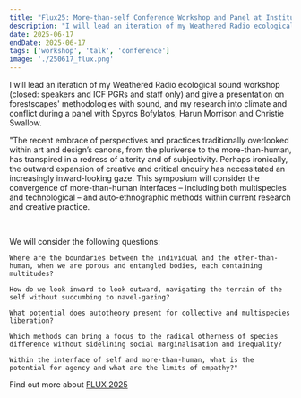 ```yaml
---
title: "Flux25: More-than-self Conference Workshop and Panel at Institute for Creative Futures 4th Annual Symposium, Loughborough University London"
description: "I will lead an iteration of my Weathered Radio ecological sound workshop and give a presentation on forestscapes' methodologies with sound and my research into climate and conflict."
date: 2025-06-17
endDate: 2025-06-17
tags: ['workshop', 'talk', 'conference']
image: './250617_flux.png'
---
```



I will lead an iteration of my Weathered Radio ecological sound workshop (closed: speakers and ICF PGRs and staff only) and give a presentation on forestscapes' methodologies with sound, and my research into climate and conflict during a panel with Spyros Bofylatos, Harun Morrison and Christie Swallow.

"The recent embrace of perspectives and practices traditionally overlooked within art and design’s canons, from the pluriverse to the more-than-human, has transpired in a redress of alterity and of subjectivity. Perhaps ironically, the outward expansion of creative and critical enquiry has necessitated an increasingly inward-looking gaze. This symposium will consider the convergence of more-than-human interfaces – including both multispecies and technological – and auto-ethnographic methods within current research and creative practice.    

   

We will consider the following questions:   

    Where are the boundaries between the individual and the other-than-human, when we are porous and entangled bodies, each containing multitudes?  

    How do we look inward to look outward, navigating the terrain of the self without succumbing to navel-gazing?    

    What potential does autotheory present for collective and multispecies liberation?    

    Which methods can bring a focus to the radical otherness of species difference without sidelining social marginalisation and inequality?   

    Within the interface of self and more-than-human, what is the potential for agency and what are the limits of empathy?"


Find out more about [FLUX 2025](https://www.lborolondon.ac.uk/news-events/events/2025/flux-2025-more-than-self/)